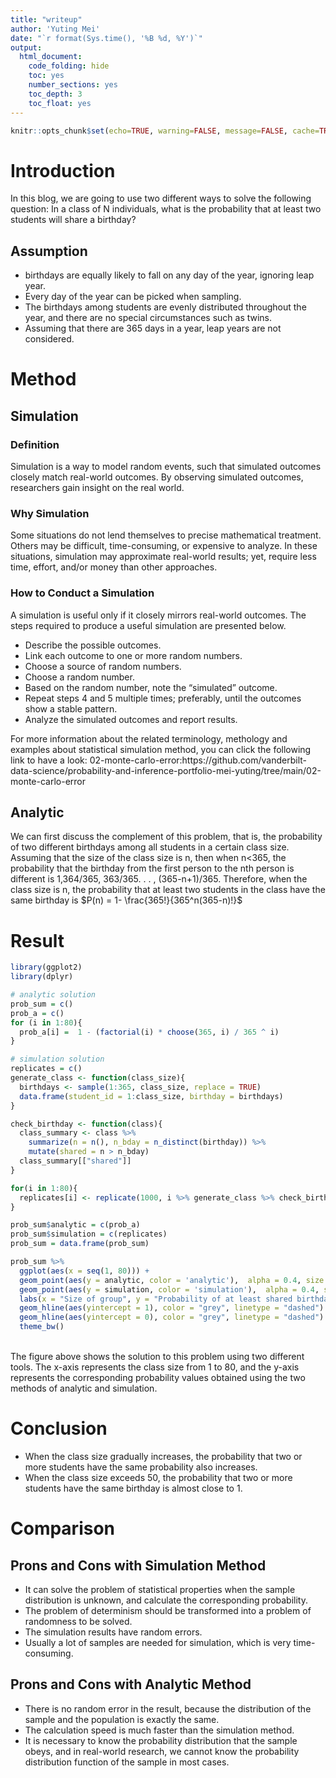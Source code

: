 ```yaml
---
title: "writeup"
author: 'Yuting Mei'
date: "`r format(Sys.time(), '%B %d, %Y')`"
output:
  html_document:
    code_folding: hide
    toc: yes
    number_sections: yes
    toc_depth: 3
    toc_float: yes
---
```

```r
knitr::opts_chunk$set(echo=TRUE, warning=FALSE, message=FALSE, cache=TRUE)
```

# Introduction
In this blog, we are going to use two different ways to solve the following question:
In a class of N individuals, what is the probability that at least two students will share a birthday?

## Assumption
* birthdays are equally likely to fall on any day of the year, ignoring leap year.
* Every day of the year can be picked when sampling.
* The birthdays among students are evenly distributed throughout the year, and there are no special circumstances such as twins.
* Assuming that there are 365 days in a year, leap years are not considered.

# Method
## Simulation

### Definition
Simulation is a way to model random events, such that simulated outcomes closely match real-world outcomes. By observing simulated outcomes, researchers gain insight on the real world.

### Why Simulation
Some situations do not lend themselves to precise mathematical treatment. Others may be difficult, time-consuming, or expensive to analyze. In these situations, simulation may approximate real-world results; yet, require less time, effort, and/or money than other approaches.

### How to Conduct a Simulation
A simulation is useful only if it closely mirrors real-world outcomes. The steps required to produce a useful simulation are presented below.

* Describe the possible outcomes.
* Link each outcome to one or more random numbers.
* Choose a source of random numbers.
* Choose a random number.
* Based on the random number, note the "simulated" outcome.
* Repeat steps 4 and 5 multiple times; preferably, until the outcomes show a stable pattern.
* Analyze the simulated outcomes and report results.

For more information about the related terminology, methology and examples about statistical simulation method, you can click the following link to have a look:
02-monte-carlo-error:https://github.com/vanderbilt-data-science/probability-and-inference-portfolio-mei-yuting/tree/main/02-monte-carlo-error

## Analytic
We can first discuss the complement of this problem, that is, the probability of two different birthdays among all students in a certain class size. Assuming that the size of the class size is n, then when n<365, the probability that the birthday from the first person to the nth person is different is 1,364/365, 363/365. . . , (365-n+1)/365. Therefore, when the class size is n, the probability that at least two students in the class have the same birthday is
$P(n) = 1- \frac{365!}{365^n(365-n)!}$

# Result
```r
library(ggplot2)
library(dplyr)
```

```r
# analytic solution
prob_sum = c()
prob_a = c()
for (i in 1:80){
  prob_a[i] =  1 - (factorial(i) * choose(365, i) / 365 ^ i)
}

# simulation solution
replicates = c()
generate_class <- function(class_size){
  birthdays <- sample(1:365, class_size, replace = TRUE)
  data.frame(student_id = 1:class_size, birthday = birthdays)
}

check_birthday <- function(class){
  class_summary <- class %>% 
    summarize(n = n(), n_bday = n_distinct(birthday)) %>% 
    mutate(shared = n > n_bday)
  class_summary[["shared"]]
}

for(i in 1:80){
  replicates[i] <- replicate(1000, i %>% generate_class %>% check_birthday) %>% mean()
}

prob_sum$analytic = c(prob_a)
prob_sum$simulation = c(replicates)
prob_sum = data.frame(prob_sum)
```

```r
prob_sum %>%
  ggplot(aes(x = seq(1, 80))) +
  geom_point(aes(y = analytic, color = 'analytic'),  alpha = 0.4, size = 5, pch = 11) +
  geom_point(aes(y = simulation, color = 'simulation'),  alpha = 0.4, size = 3.5, pch = 16) +
  labs(x = "Size of group", y = "Probability of at least shared birthday") +
  geom_hline(aes(yintercept = 1), color = "grey", linetype = "dashed") +
  geom_hline(aes(yintercept = 0), color = "grey", linetype = "dashed") +
  theme_bw()
```
<br>
The figure above shows the solution to this problem using two different tools. The x-axis represents the class size from 1 to 80, and the y-axis represents the corresponding probability values obtained using the two methods of analytic and simulation.

# Conclusion
* When the class size gradually increases, the probability that two or more students have the same probability also increases.
* When the class size exceeds 50, the probability that two or more students have the same birthday is almost close to 1.

# Comparison
## Prons and Cons with Simulation Method
* It can solve the problem of statistical properties when the sample distribution is unknown, and calculate the corresponding probability.
* The problem of determinism should be transformed into a problem of randomness to be solved.
* The simulation results have random errors.
* Usually a lot of samples are needed for simulation, which is very time-consuming.

## Prons and Cons with Analytic Method
* There is no random error in the result, because the distribution of the sample and the population is exactly the same.
* The calculation speed is much faster than the simulation method.
* It is necessary to know the probability distribution that the sample obeys, and in real-world research, we cannot know the probability distribution function of the sample in most cases.

